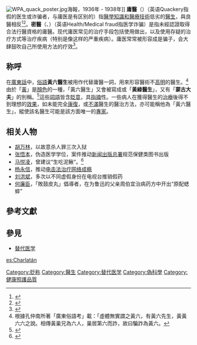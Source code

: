 {{Expand language|1=en|time=2020-08-06T10:17:08+00:00}}
[[Image:WPA_quack_poster.jpg|thumb]]海報，1936年 - 1938年]]
'''庸醫'''（{{lang-en|Quackery}}）（英语Quackery指假的医生或诈骗者，与庸医是有区别的）指[[醫術|醫學知識和醫療技術]]低劣的[[醫生|醫生]]，與良醫相反<ref>{{cite book | title = 文明小史·第十九回：「又特地到書坊裡買了幾部新出的什麼傳種改良新法、育兒與衛生等書籍，帶了回去，以作指南之助，免為庸醫舊法所誤。」}}</ref><ref>{{cite web| title =《重編國語辭典修訂本：庸醫》，中華民國教育部| url =http://dict.revised.moe.edu.tw/cgi-bin/newDict/dict.sh?idx=dict.idx&cond=%B1e%C2%E5&pieceLen=50&fld=1&cat=&imgFont=1| access-date =2009-03-20| archive-date =2015-06-04| archive-url =https://web.archive.org/web/20150604145233/http://dict.revised.moe.edu.tw/cgi-bin/newDict/dict.sh?idx=dict.idx&cond=%B1e%C2%E5&pieceLen=50&fld=1&cat=&imgFont=1}}</ref>。'''密醫'''（{{lang-en|Health fraud}}、{{lang|en|Medical fraud}}）（英语Health/Medical fraud指医学诈骗）是指未經認證取得合法行醫資格的庸醫。现代庸医常见的治疗手段包括使用{{tsl|en|List of questionable diagnostic tests|存疑诊断方式列表|存疑诊断方式}}做出{{tsl|en|List of questionable diseases|存疑诊断列表|存疑诊断}}，以及使用存疑的治疗方式等治疗疾病（特别是像{{tsl|en|alternative cancer treatments|替代癌症疗法|癌症}}这样的严重疾病）。庸医常常被形容成是骗子，会大肆鼓吹自己所使用方法的疗效<ref name="Barrett2009">{{cite web|last=Barrett|first=Stephen|date=2009-01-17|title=Quackery: how should it be defined?|website=quackwatch.org|location=|publisher=|url=http://www.quackwatch.org/01QuackeryRelatedTopics/quackdef.html|access-date=2013-08-09|archiveurl=https://web.archive.org/web/20090225154248/http://www.quackwatch.org/01QuackeryRelatedTopics/quackdef.html|archivedate=2009-02-25|deadurl=no}}</ref>。

==称呼==
在[[廣東話|廣東話]]中，[[俗語|俗語]]'''黃六醫生'''被用作代替庸醫一詞，用來形容醫術不[[高明|高明]]的醫生。<ref>根據孔仲南所著「廣東俗語考」載：「虛體無實謂之黃六，有黃六先生，黃黃六六之說。相傳黃巢兄為六人，巢居第六而詐，故曰騙詐為黃六。</ref>由於「[[黃部|黃]]」是[[顏色|顏色]]的一種，「黃六醫生」又會被寫成或「'''黃綠醫生'''」，又有「'''蒙古大夫'''」的別稱。<ref>{{Cite web |url=http://dict.revised.moe.edu.tw/cgi-bin/newDict/dict.sh?idx=dict.idx&cond=%BBX%A5j%A4j%A4%D2&pieceLen=50&fld=1&cat=&imgFont=1 |title=《重編國語辭典修訂本：蒙古大夫》，中華民國教育部 |access-date=2015-01-11 |archive-date=2015-06-04 |archive-url=https://web.archive.org/web/20150604152038/http://dict.revised.moe.edu.tw/cgi-bin/newDict/dict.sh?idx=dict.idx&cond=%BBX%A5j%A4j%A4%D2&pieceLen=50&fld=1&cat=&imgFont=1 }}</ref>這些[[詞語|詞語]]皆含[[貶意|貶意]]，具[[指摘|指摘]]性。一些病人在獲得醫生的[[治療|治療]]後得不到理想的[[效果|效果]]，如未能完全[[康復|康復]]，或[[不滿|不滿]]醫生的醫治方法，亦可能稱他為「黃六醫生」，縱使該名醫生可能是該方面唯一的[[專家|專家]]。

==相关人物==
* [[胡万林|胡万林]]，以故意杀人罪三次入狱
* [[张悟本|张悟本]]，伪造医学学位，案件推动[[新闻出版总署|新闻出版总署]]规范保健类图书出版
* [[马悦凌|马悦凌]]，曾建议“生吃泥鳅”。<ref>{{cite news|url=http://www.chinadaily.com.cn/dfpd/shehui/2011-03/11/content_12158047.htm|work=中国日报|title="养生教母"马悦凌土豆养生说遭批 曾提生吃泥鳅|accessdate=2022-04-12|archive-date=2020-09-23|archive-url=https://web.archive.org/web/20200923152131/https://www.chinadaily.com.cn/dfpd/shehui/2011-03/11/content_12158047.htm}}</ref>
* [[杨永信|杨永信]]，推动[[电击法治疗网络成瘾|电击法治疗网络成瘾]]
* [[刘洪斌|刘洪斌]]，多次以不同虚假身份在电视台推销假药
* [[何廉臣|何廉臣]]，「敗鼓皮丸」倡導者，在为鲁迅的父亲周伯宜治病药方中开出“原配蟋蟀”

==參考文獻==
{{Reflist}}

==參見==
* [[替代医学|替代医学]]


{{伪科学}}
[[Category:贬称|Category:贬称]]
[[Category:醫生|Category:醫生]]
[[Category:替代医学|Category:替代医学]]
[[Category:偽科學|Category:偽科學]]
[[Category:健康照護品質|Category:健康照護品質]]
[[es:Charlatán|es:Charlatán]]